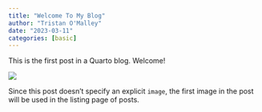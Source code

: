 ```yaml
---
title: "Welcome To My Blog"
author: "Tristan O'Malley"
date: "2023-03-11"
categories: [basic]
---
```


This is the first post in a Quarto blog. Welcome!

![](thumbnail.jpg)

Since this post doesn't specify an explicit `image`, the first image in the post will be used in the listing page of posts.
